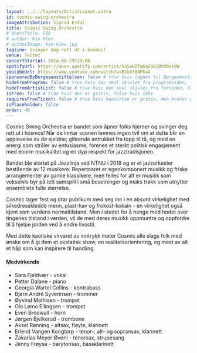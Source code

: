 ```yaml
---
layout: ../../layouts/ArtistLayout.astro
id: cosmic-swing-orchestra
imageAttribution: Sigrid Erdal
title: Cosmic Swing Orchestra
# shortTitle: CSO
# author: Kim Klev
# authorImage: kim-klev.jpg
tagline: Svinger deg rett ut i kosmos!
venue: Teltet
concertStartAt: 2024-06-29T20:00
spotifyUrl: https://open.spotify.com/artist/5aSaKDTq6qZ9ECBVd9xk9W
youtubeUrl: https://www.youtube.com/watch?v=B1k8f0NPka4
sponsoredByBergesenstiftelsen: false # true hvis logoen til Bergesenstiftelsen skal vises, false hvis ikke
hideFromProgram: false # true hvis den skal skjules fra programsiden, false hvis den skal vises
hideFromArtistList: false # true hvis den skal skjules fra forsiden, false hvis den skal vises
isFree: false # true hvis den er gratis, false hvis ikke
requiresFreeTicket: false # true hvis konserten er gratis, men krever gratisbillett
isPlaceholder: false
order: 40
---
```


Cosmic Swing Orchestra er bandet som åpner folks hjerner og svinger deg rett ut i kosmos! Når de inntar scenen lemnes ingen tvil om at dette blir en opplevelse av de sjeldne; glitrende antrukket fra topp til tå, og med en energi som stråler av entusiasme, forenes et sterkt politisk engasjement med enorm musikalitet og en dyp respekt for jazztradisjonen.

Bandet ble startet på Jazzlinja ved NTNU i 2018 og er et jazzorkester bestående av 12 musikere. Repertoaret er egenkomponert musikk og friske arrangementer av gamle klassikere, men felles for alt er musikk som vekselvis byr på tett samspill i små besetninger og maks trøkk som utnytter ensemblets fulle størrelse.

Cosmic lager fest og drar publikum med seg inn i en absurd virkelighet med silkedresskledde menn, plast-hav og frokost-kokain - en virkelighet også kjent som verdens normaltilstand. Men i stedet for å henge med hodet over tingenes tilstand i verden, vil de med deres musikk oppmuntre og oppfordre til å hjelpe jorden ved å endre livsstil.

Med dette kaotiske virvaret av inntrykk møter Cosmic alle slags folk med ønske om å gi dem et ekstatisk show, en realitetsorientering, og mest av alt et håp som kan inspirere til handling.

#### Medvirkende

- Sara Fjeldvær - vokal
- Petter Dalane - piano
- Georgia Wartel Collins - kontrabass
- Bjørn André Syverinsen - trommer
- Øyvind Mathisen - trompet
- Ola Lømo Ellingsen - trompet
- Even Brodwall - horn
- Jørgen Bjelkerud - trombone
- Aksel Rønning - altsax, fløyte, klarinett
- Erlend Vangen Kongtorp - tenor-, alt- og sopransax, klarinett
- Zakarias Meyer Øverli - tenorsax, strupesang
- Jenny Frøysa - barytonsax, bassklarinett
